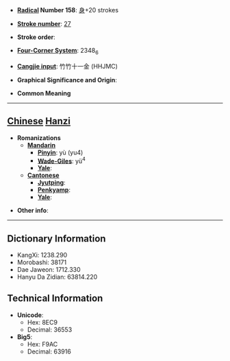 * '''[[Wiktionary:Chinese radical index| Radical]] Number 158''': [[Wiktionary:Chinese radical index 身|身]]+20 strokes

* '''[[Wiktionary:Chinese total strokes index|Stroke number]]''': [[Wiktionary:Chinese total strokes index 27|27]]

* '''Stroke order''': 

* '''[[Wiktionary:Chinese four corner index|Four-Corner System]]''': 2348<sub>6</sub>

* '''[[Wiktionary:Chinese Cangjie index|Cangjie input]]''': 竹竹十一金 (HHJMC)

* '''Graphical Significance and Origin''': 

* '''Common Meaning'''

----

== [[Chinese]] [[Hanzi]] ==

* '''Romanizations'''
** '''[[Mandarin]]'''
*** '''[[Pinyin]]''': yù (yu4)
*** '''[[Wade-Giles]]''': yü<sup>4</sup>
*** '''[[Yale]]''': 
** '''[[Cantonese]]'''
*** '''[[Jyutping]]''':
*** '''[[Penkyamp]]''': 
*** '''[[Yale]]''': 

* '''Other info''': 

----

== Dictionary Information ==

* KangXi: 1238.290
* Morobashi: 38171
* Dae Jaweon: 1712.330
* Hanyu Da Zidian: 63814.220

== Technical Information ==

* '''Unicode''':
** Hex: 8EC9
** Decimal: 36553
* '''Big5''':
** Hex: F9AC
** Decimal: 63916